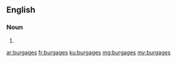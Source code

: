 ==English==

===Noun===
{{head|en|plural}}

# {{plural of|burgage|lang=en}}

[[ar:burgages]]
[[fr:burgages]]
[[ku:burgages]]
[[mg:burgages]]
[[my:burgages]]